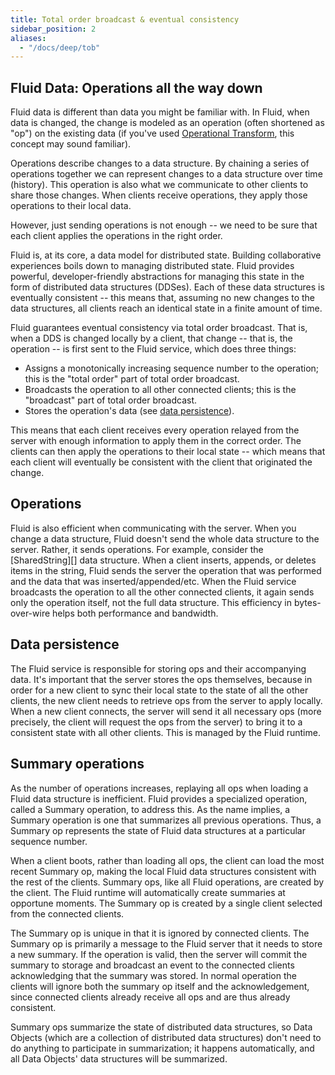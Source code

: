 ```yaml
---
title: Total order broadcast & eventual consistency
sidebar_position: 2
aliases:
  - "/docs/deep/tob"
---
```


## Fluid Data: Operations all the way down

Fluid data is different than data you might be familiar with. In Fluid, when data is changed, the change is modeled as
an operation (often shortened as "op") on the existing data (if you've used [Operational
Transform](https://en.wikipedia.org/wiki/Operational_transformation), this concept may sound familiar).

Operations describe changes to a data structure. By chaining a series of operations together we can represent changes to
a data structure over time (history). This operation is also what we communicate to other clients to share those
changes. When clients receive operations, they apply those operations to their local data.

However, just sending operations is not enough -- we need to be sure that each client applies the operations in the right
order.

Fluid is, at its core, a data model for distributed state. Building collaborative experiences boils down to managing
distributed state. Fluid provides powerful, developer-friendly abstractions for managing this state in the form of
distributed data structures (DDSes). Each of these data structures is eventually consistent -- this means that, assuming
no new changes to the data structures, all clients reach an identical state in a finite amount of time.

Fluid guarantees eventual consistency via total order broadcast. That is, when a DDS is changed locally by a client,
that change -- that is, the operation -- is first sent to the Fluid service, which does three things:

*   Assigns a monotonically increasing sequence number to the operation; this is the "total order" part of total order
  broadcast.
*   Broadcasts the operation to all other connected clients; this is the "broadcast" part of total order broadcast.
*   Stores the operation's data (see [data persistence](#data-persistence)).

This means that each client receives every operation relayed from the server with enough information to apply them in
the correct order. The clients can then apply the operations to their local state -- which means that each client will
eventually be consistent with the client that originated the change.


## Operations

Fluid is also efficient when communicating with the server. When you change a data structure, Fluid doesn't send the
whole data structure to the server. Rather, it sends operations. For example, consider the [SharedString][] data
structure. When a client inserts, appends, or deletes items in the string, Fluid sends the server the operation that
was performed and the data that was inserted/appended/etc. When the Fluid service broadcasts the operation to all the
other connected clients, it again sends only the operation itself, not the full data structure. This efficiency in
bytes-over-wire helps both performance and bandwidth.

## Data persistence

The Fluid service is responsible for storing ops and their accompanying data. It's important that the server stores the
ops themselves, because in order for a new client to sync their local state to the state of all the other clients, the
new client needs to retrieve ops from the server to apply locally. When a new client connects, the server will send it
all necessary ops (more precisely, the client will request the ops from the server) to bring it to a consistent state
with all other clients. This is managed by the Fluid runtime.

## Summary operations

As the number of operations increases, replaying all ops when loading a Fluid data structure is inefficient.
Fluid provides a specialized operation, called a Summary operation, to address this.
As the name implies, a Summary operation is one that summarizes all previous operations.
Thus, a Summary op represents the state of Fluid data structures at a particular sequence number.

When a client boots, rather than loading all ops, the client can load the most recent Summary op, making the local Fluid
data structures consistent with the rest of the clients. Summary ops, like all Fluid operations, are created by the
client. The Fluid runtime will automatically create summaries at opportune moments. The Summary op is created by a
single client selected from the connected clients.

The Summary op is unique in that it is ignored by connected clients. The Summary op is primarily a message to the Fluid
server that it needs to store a new summary. If the operation is valid, then the server will commit the summary to
storage and broadcast an event to the connected clients acknowledging that the summary was stored. In normal operation
the clients will ignore both the summary op itself and the acknowledgement, since connected clients already receive all
ops and are thus already consistent.

Summary ops summarize the state of distributed data structures, so Data Objects (which are a collection of distributed
data structures) don't need to do anything to participate in summarization; it happens automatically, and all
Data Objects' data structures will be summarized.
